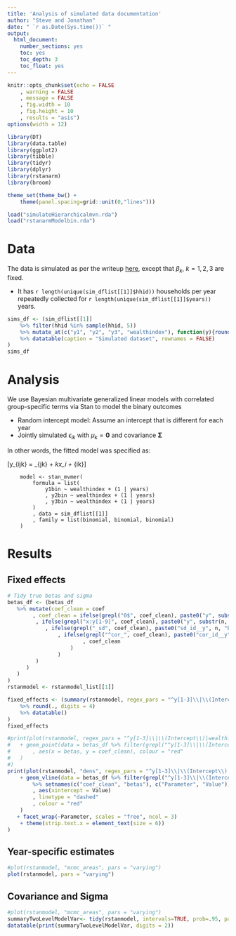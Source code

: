 ```yaml
---
title: 'Analysis of simulated data documentation'
author: "Steve and Jonathan"
date: " `r as.Date(Sys.time())` "
output:
  html_document:
    number_sections: yes
    toc: yes
    toc_depth: 3
    toc_float: yes
---
```





```r
knitr::opts_chunk$set(echo = FALSE
	, warning = FALSE
	, message = FALSE
	, fig.width = 10
	, fig.height = 10
	, results = "asis")
options(width = 12)

library(DT)
library(data.table)
library(ggplot2)
library(tibble)
library(tidyr)
library(dplyr)
library(rstanarm)
library(broom)

theme_set(theme_bw() +
	theme(panel.spacing=grid::unit(0,"lines")))

load("simulateHierarchicalmvn.rda")
load("rstanarmModelbin.rda")
```

# Data

The data is simulated as per the writeup [here](https://cygubicko.github.io/wash/simulations_writeup.html), except that $\beta_k$, $k = 1,2,3$ are fixed. 

* It has `r length(unique(sim_dflist[[1]]$hhid))` households per year repeatedly collected for `r length(unique(sim_dflist[[1]]$years))` years.


```r
sims_df <- (sim_dflist[[1]]
	%>% filter(hhid %in% sample(hhid, 5))
	%>% mutate_at(c("y1", "y2", "y3", "wealthindex"), function(y){round(y, 3)})
	%>% datatable(caption = "Simulated dataset", rownames = FALSE)
)
sims_df
```

# Analysis

We use Bayesian multivariate generalized linear models with correlated group-specific terms via Stan to model the binary outcomes

* Random intercept model: Assume an intercept that is different for each year
* Jointly simulated $\epsilon_{ik}$ with $\mu_k = \mathbf{0}$ and covariance $\mathbf{\Sigma}$

In other words, the fitted model was specified as:

\[y_{ijk} = \beta0_{jk} + \beta1_kx_i + \epsilon_{ik}\]

		model <- stan_mvmer(
			formula = list(
				y1bin ~ wealthindex + (1 | years)
				, y2bin ~ wealthindex + (1 | years)
				, y3bin ~ wealthindex + (1 | years)
			)
			, data = sim_dflist[[1]]
			, family = list(binomial, binomial, binomial)
		)

# Results

## Fixed effects

```r
# Tidy true betas and sigma
betas_df <- (betas_df
   %>% mutate(coef_clean = coef
		, coef_clean = ifelse(grepl("0$", coef_clean), paste0("y", substr(n, 1, 1), "|(Intercept)")
         , ifelse(grepl("x:y[1-9]", coef_clean), paste0("y", substr(n, 1, 1), "|wealthindex")
            , ifelse(grepl("_sd", coef_clean), paste0("sd_id__y", n, "bin_Intercept")
            	, ifelse(grepl("^cor_", coef_clean), paste0("cor_id__y", substr(n, 1, 1), "bin_Intercept__y", substr(n, 2, 2), "bin_Intercept")
						, coef_clean
					)
				)
         )
      )
   )
)
rstanmodel <- rstanmodel_list[[1]]
```

```r
fixed_effects <- (summary(rstanmodel, regex_pars = "^y[1-3]\\|\\(Intercept\\)|wealthindex")
	%>% round(., digits = 4)
	%>% datatable()
)
fixed_effects
```

```r
#print(plot(rstanmodel, regex_pars = "^y[1-3]\\|\\(Intercept\\)|wealthindex")
#	+ geom_point(data = betas_df %>% filter(grepl("^y[1-3]\\|\\(Intercept\\)|wealthindex", coef_clean))
#		, aes(x = betas, y = coef_clean), colour = "red"
#	)
#)
print(plot(rstanmodel, "dens", regex_pars = "^y[1-3]\\|\\(Intercept\\)|wealthindex") 
	+ geom_vline(data = betas_df %>% filter(grepl("^y[1-3]\\|\\(Intercept\\)|wealthindex", coef_clean))
		%>% setnames(c("coef_clean", "betas"), c("Parameter", "Value"))
		, aes(xintercept = Value)
		, linetype = "dashed"
		, colour = "red"
	)
   + facet_wrap(~Parameter, scales = "free", ncol = 3)
	+ theme(strip.text.x = element_text(size = 6))
)
```

## Year-specific estimates

```r
#plot(rstanmodel, "mcmc_areas", pars = "varying")
plot(rstanmodel, pars = "varying")
```

## Covariance and Sigma

```r
#plot(rstanmodel, "mcmc_areas", pars = "varying")
summaryTwoLevelModelVar<- tidy(rstanmodel, intervals=TRUE, prob=.95, parameters = "hierarchical")
datatable(print(summaryTwoLevelModelVar, digits = 2))
```


